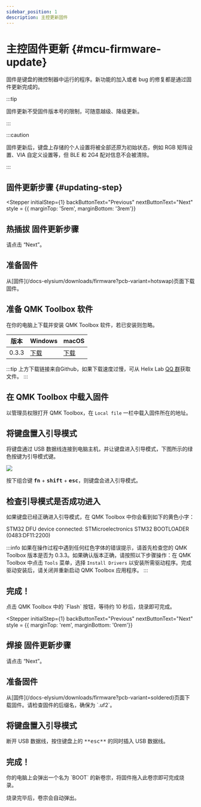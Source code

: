 ```yaml
---
sidebar_position: 1
description: 主控更新固件
---
```



# 主控固件更新  {#mcu-firmware-update}

固件是键盘的微控制器中运行的程序。新功能的加入或者 bug 的修复都是通过固件更新完成的。

:::tip

固件更新不受固件版本号的限制，可随意越级、降级更新。

:::

:::caution

固件更新后，键盘上存储的个人设置将被全部还原为初始状态，例如 RGB 矩阵设置、VIA 自定义设置等，但 BLE 和 2G4 配对信息不会被清除。

:::

## 固件更新步骤 {#updating-step}

<Tabs queryString="pcb-variant">
  <TabItem value="hotswap" label="热插拔" default>

 <Stepper
  initialStep={1}
  backButtonText="Previous"
  nextButtonText="Next"
  style = {{  marginTop: '5rem', marginBottom: '3rem'}}
>
  <Step>
    <h2>热插拔 固件更新步骤</h2>
    <p>请点击 “Next”。</p>
  </Step>
  <Step>
    <h2>准备固件</h2>
    从[固件](/docs-elysium/downloads/firmware?pcb-variant=hotswap)页面下载固件。
  </Step>
  <Step>
    <h2>准备 QMK Toolbox 软件</h2>
     在你的电脑上下载并安装 QMK Toolbox 软件，若已安装则忽略。

| 版本 | <Icon icon="fa-brands fa-windows" /> Windows | <Icon icon="fa-brands fa-apple" /> macOS |
| --- | --- | --- |
| 0.3.3 | <Icon icon="fa-solid fa-circle-down" />[下载](https://github.com/qmk/qmk_toolbox/releases/download/0.3.3/qmk_toolbox.exe) | <Icon icon="fa-solid fa-circle-down" />[下载](https://github.com/qmk/qmk_toolbox/releases/download/0.3.3/QMK.Toolbox.pkg) |

:::tip
上方下载链接来自Github，如果下载速度过慢，可从 Helix Lab [QQ 群](https://qm.qq.com/cgi-bin/qm/qr?k=CZ8cITH1Ttx95m1B79vkY69c7OyMOySw&authKey=r2Ol3%2BTGqOnyk5bjTdqW3h%2BXl13HqU446XeAc1vCHHt98YYqULl1W%2BHz0FZgtv4B&noverify=0&group_code=942327559)获取文件。
:::
  </Step>
  <Step>
    <h2>在 QMK Toolbox 中载入固件</h2>
    <p>以管理员权限打开 QMK Toolbox，在 `Local file` 一栏中载入固件所在的地址。</p>
  </Step>
    <Step>
    <h2>将键盘置入引导模式</h2>
    <p>将键盘通过 USB 数据线连接到电脑主机，并让键盘进入引导模式，下图所示的绿色按键为引导模式键。</p>
    ![](./img/elysium_keycodes_boot.svg)
    <p>按下组合键 <kbd>**fn**</kbd> + <kbd>**shift**</kbd> + <kbd>**esc**</kbd>，则键盘会进入引导模式。</p>
  </Step>
  <Step>
  <h2>检查引导模式是否成功进入</h2>
  <p>如果键盘已经正确进入引导模式，在 QMK Toolbox 中你会看到如下的黄色小字：</p>
  <p className="special-text"> STM32 DFU device connected: STMicroelectronics STM32  BOOTLOADER (0483:DF11:2200) </p>

:::info
如果在操作过程中遇到任何红色字体的错误提示，请首先检查您的 QMK Toolbox 版本是否为 0.3.3。如果确认版本正确，请按照以下步骤操作：在 QMK Toolbox 中点击 `Tools` 菜单，选择 `Install Drivers` 以安装所需驱动程序。完成驱动安装后，请关闭并重新启动 QMK Toolbox 应用程序。
:::
  </Step>
    <Step>
  <h2>完成！</h2>
  <p>点击 QMK Toolbox 中的 `Flash` 按钮，等待约 10 秒后，烧录即可完成。</p>
  </Step>
  
</Stepper>

  </TabItem>
  <TabItem value="soldered" label="焊接">
    
  <Stepper
  initialStep={1}
  backButtonText="Previous"
  nextButtonText="Next"
  style = {{  marginTop: 'rem', marginBottom: '0rem'}}
  >
  <Step>
    <h2>焊接 固件更新步骤</h2>
    <p>请点击 “Next”。</p>
  </Step>
  <Step>
    <h2>准备固件</h2>
    <p>从[固件](/docs-elysium/downloads/firmware?pcb-variant=soldered)页面下载固件。请检查固件的后缀名，确保为 `.uf2`。</p>
  </Step>
    <Step>
    <h2>将键盘置入引导模式</h2>
    <p>断开 USB 数据线，按住键盘上的 <kbd>**esc**</kbd> 的同时插入 USB 数据线。</p>
  </Step>
      <Step>
    <h2>完成！</h2>
    <p>你的电脑上会弹出一个名为 `BOOT` 的新卷宗，将固件拖入此卷宗即可完成烧录。</p>
    <p>烧录完毕后，卷宗会自动弹出。</p>
  </Step>
  
</Stepper>

  </TabItem>
</Tabs>